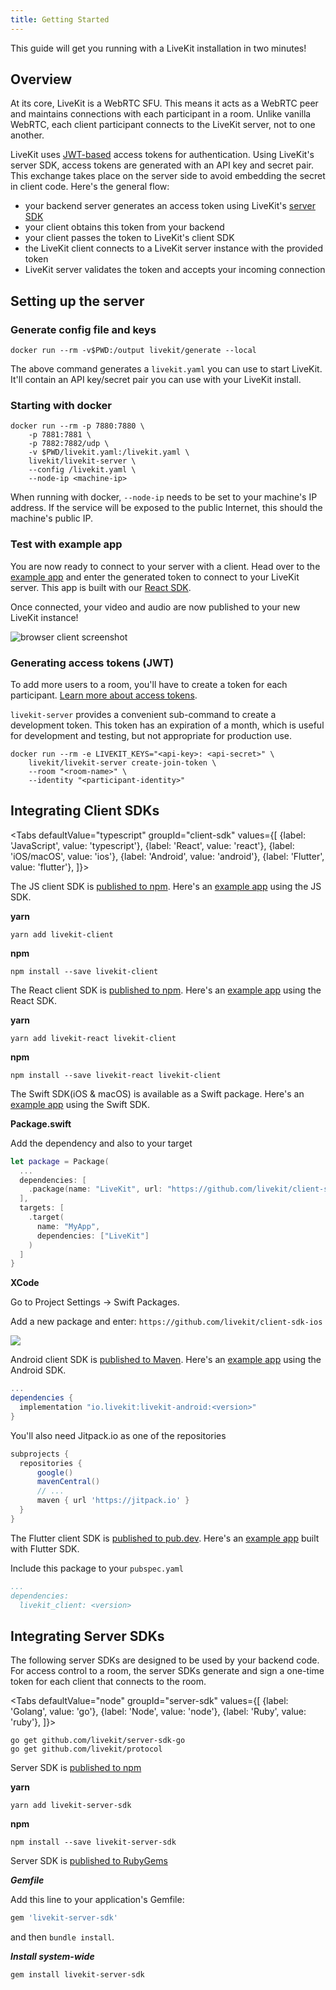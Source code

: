 ```yaml
---
title: Getting Started
---
```


This guide will get you running with a LiveKit installation in two minutes!

## Overview

At its core, LiveKit is a WebRTC SFU. This means it acts as a WebRTC peer and maintains connections with each participant in a room. Unlike vanilla WebRTC, each client participant connects to the LiveKit server, not to one another.

LiveKit uses [JWT-based](https://en.wikipedia.org/wiki/JSON_Web_Token) access tokens for authentication. Using LiveKit's server SDK, access tokens are generated with an API key and secret pair. This exchange takes place on the server side to avoid embedding the secret in client code. Here's the general flow:

* your backend server generates an access token using LiveKit's [server SDK](/references/server-sdks)
* your client obtains this token from your backend
* your client passes the token to LiveKit's client SDK
* the LiveKit client connects to a LiveKit server instance with the provided token
* LiveKit server validates the token and accepts your incoming connection

## Setting up the server

### Generate config file and keys

```shell
docker run --rm -v$PWD:/output livekit/generate --local
```

The above command generates a `livekit.yaml` you can use to start LiveKit. It'll contain an API key/secret pair
you can use with your LiveKit install.

### Starting with docker

```shell
docker run --rm -p 7880:7880 \
    -p 7881:7881 \
    -p 7882:7882/udp \
    -v $PWD/livekit.yaml:/livekit.yaml \
    livekit/livekit-server \
    --config /livekit.yaml \
    --node-ip <machine-ip>
```

When running with docker, `--node-ip` needs to be set to your machine's IP address. If the service will be exposed to
the public Internet, this should the machine's public IP.

### Test with example app

You are now ready to connect to your server with a client. Head over to the [example app](https://example.livekit.io) and enter the generated token to connect to your LiveKit
server. This app is built with our [React SDK](https://github.com/livekit/livekit-react).

Once connected, your video and audio are now published to your new LiveKit instance!

![browser client screenshot](/img/getting-started/browser-client.png)

### Generating access tokens (JWT)

To add more users to a room, you'll have to create a token for each
participant. [Learn more about access tokens](/guides/access-tokens/).

`livekit-server` provides a convenient sub-command to create a development token. This token has an expiration of a
month, which is useful for development and testing, but not appropriate for production use.

```shell
docker run --rm -e LIVEKIT_KEYS="<api-key>: <api-secret>" \
    livekit/livekit-server create-join-token \
    --room "<room-name>" \
    --identity "<participant-identity>"
```

## Integrating Client SDKs

<Tabs
  defaultValue="typescript"
  groupId="client-sdk"
  values={[
    {label: 'JavaScript', value: 'typescript'},
    {label: 'React', value: 'react'},
    {label: 'iOS/macOS', value: 'ios'},
    {label: 'Android', value: 'android'},
    {label: 'Flutter', value: 'flutter'},
  ]}>

  <TabItem value="typescript">

The JS client SDK is [published to npm](https://www.npmjs.com/package/livekit-client).
Here's an [example app](https://github.com/livekit/client-sdk-js/blob/main/example/sample.ts) using the JS SDK.

**yarn**

```shell
yarn add livekit-client
```

**npm**

```shell
npm install --save livekit-client
```

  </TabItem>

  <TabItem value="react">

The React client SDK is [published to npm](https://www.npmjs.com/package/livekit-react).
Here's an [example app](https://github.com/livekit/livekit-react/tree/master/example) using the React SDK.

**yarn**

```shell
yarn add livekit-react livekit-client
```

**npm**

```shell
npm install --save livekit-react livekit-client
```

  </TabItem>

  <TabItem value="ios">

  The Swift SDK(iOS &amp; macOS) is available as a Swift package.
  Here's an [example app](https://github.com/livekit/client-example-swift) using the Swift SDK.

  **Package.swift**

  Add the dependency and also to your target

  ```swift title="Package.swift"
  let package = Package(
    ...
    dependencies: [
      .package(name: "LiveKit", url: "https://github.com/livekit/client-sdk-ios.git", .upToNextMajor("version")),
    ],
    targets: [
      .target(
        name: "MyApp",
        dependencies: ["LiveKit"]
      )
    ]
  }
  ```

  **XCode**

  Go to Project Settings -> Swift Packages.

  Add a new package and enter: `https://github.com/livekit/client-sdk-ios`

  <img src={xcodeSwiftPackageImageUrl} height={400} width={678}/>

  </TabItem>

  <TabItem value="android">

Android client SDK is [published to Maven](https://search.maven.org/artifact/io.livekit/livekit-android).
Here's an [example app](https://github.com/livekit/client-sdk-android/tree/master/sample-app) using the Android SDK.

```groovy title="build.gradle"
...
dependencies {
  implementation "io.livekit:livekit-android:<version>"
}
```

You'll also need Jitpack.io as one of the repositories

```groovy
subprojects {
  repositories {
      google()
      mavenCentral()
      // ...
      maven { url 'https://jitpack.io' }
  }
}
```

  </TabItem>

  <TabItem value="flutter">

The Flutter client SDK is [published to pub.dev](https://pub.dev/packages/livekit_client).
Here's an [example app](https://github.com/livekit/client-sdk-flutter/tree/main/example) built with Flutter SDK.

Include this package to your `pubspec.yaml`

```yaml
...
dependencies:
  livekit_client: <version>
```

  </TabItem>

</Tabs>


## Integrating Server SDKs

The following server SDKs are designed to be used by your backend code. For access control to a room, the server SDKs generate and sign a one-time token for each client that connects to the room.

<Tabs
  defaultValue="node"
  groupId="server-sdk"
  values={[
    {label: 'Golang', value: 'go'},
    {label: 'Node', value: 'node'},
    {label: 'Ruby', value: 'ruby'},
  ]}>
  <TabItem value="go">

  ```shell
  go get github.com/livekit/server-sdk-go
  go get github.com/livekit/protocol
  ```

  </TabItem>
  <TabItem value="node">

  Server SDK is [published to npm](https://www.npmjs.com/package/livekit-server-sdk)

  **yarn**

  ```shell
  yarn add livekit-server-sdk
  ```

  **npm**

  ```shell
  npm install --save livekit-server-sdk
  ```

  </TabItem>
  <TabItem value="ruby">

  Server SDK is [published to RubyGems](https://rubygems.org/gems/livekit-server-sdk)

  ***Gemfile***

  Add this line to your application's Gemfile:

  ```ruby
  gem 'livekit-server-sdk'
  ```

  and then `bundle install`.

  ***Install system-wide***

  ```shell
  gem install livekit-server-sdk
  ```

  </TabItem>
</Tabs>

